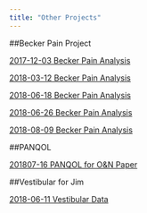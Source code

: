 ---
title: "Other Projects"
---




##Becker Pain Project

[2017-12-03 Becker Pain Analysis](../20171203_Becker_Pain.nb.html)

[2018-03-12 Becker Pain Analysis](../20180312_Becker_Pain.nb.html)

[2018-06-18 Becker Pain Analysis](../20180618_multi.nb.html)

[2018-06-26 Becker Pain Analysis](../20180626_multi.nb.html)

[2018-08-09 Becker Pain Analysis](../20180809_multi.nb.html)

##PANQOL

[201807-16 PANQOL for O&N Paper](../20180711_PANQOL.nb.html)

##Vestibular for Jim

[2018-06-11 Vestibular Data](../201806011_Data.nb.html)

